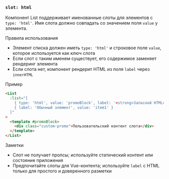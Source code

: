 ### `slot: html`

Компонент List поддерживает именованные слоты для элементов с `type: 'html'`. Имя слота должно совпадать со значением поля `value` у элемента.

Правила использования

- Элемент списка должен иметь `type: 'html'` и строковое поле `value`, которое используется как ключ слота
- Если слот с таким именем существует, его содержимое заменяет рендеринг элемента
- Если слота нет, компонент рендерит HTML из поля `label` через `innerHTML`

Пример

```html
<List
  :list="[
    { type: 'html', value: 'promoBlock', label: '<strong>Запасной HTML</strong>' },
    { label: 'Обычный элемент', value: 'item1' }
  ]"
>
  <template #promoBlock>
    <div class="custom-promo">Пользовательский контент слота</div>
  </template>
</List>
```

Заметки

- Слот не получает пропсы; используйте статический контент или состояние приложения
- Предпочитайте слоты для Vue-контента; используйте `label` с HTML только для простого и доверенного разметки


